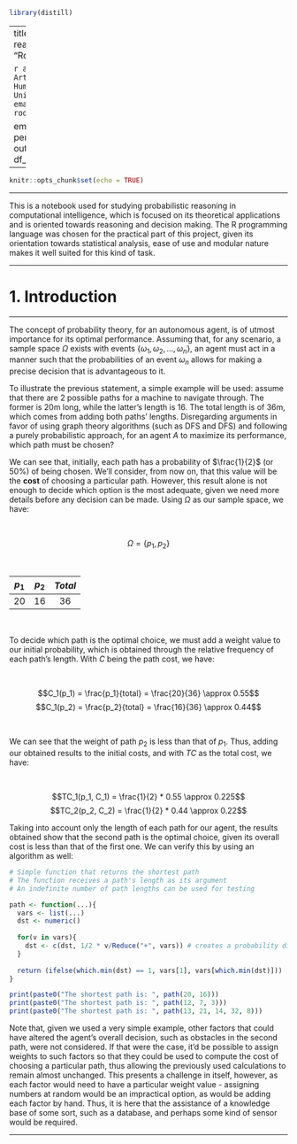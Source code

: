 ```r
library(distill)
```

---
title: "Probabilistic reasoning"
author: 
  - name: "Rodrigo Pereira Cruz"
  
    ```r
    affiliation: "School of Arts, Sciences and Humanities of the University of São Paulo"
    email: rodrigo.pereira@usp.br 
    ```
    
    email: pereirarodrigocs@gmail.com
output:
  html_document:
    df_print: paged
---

```r
knitr::opts_chunk$set(echo = TRUE)
```

---

This is a notebook used for studying probabilistic reasoning in computational intelligence, which is focused on its theoretical applications and is oriented towards reasoning and decision making. The R programming language was chosen for the practical part of this project, given its orientation towards statistical analysis, ease of use and modular nature makes it well suited for this kind of task.  

---

# 1. Introduction

***

The concept of probability theory, for an autonomous agent, is of utmost importance for its optimal performance. Assuming that, for any scenario, a sample space $\Omega$ exists with events $\{\omega_1, \omega_2, \ldots, \omega_n\}$, an agent must act in a manner such that the probabilities of an event $\omega_n$ allows for making a precise decision that is advantageous to it.

To illustrate the previous statement, a simple example will be used: assume that there are 2 possible paths for a machine to navigate through. The former is 20m long, while the latter's length is 16. The total length is of 36m, which comes from adding both paths' lengths. Disregarding arguments in favor of using graph theory algorithms (such as DFS and DFS) and following a purely probabilistic approach, for an agent $A$ to maximize its performance, which path must be chosen?

We can see that, initially, each path has a probability of $\frac{1}{2}$ (or 50%) of being chosen. We'll consider, from now on, that this value will be the **cost** of choosing a particular path. However, this result alone is not enough to decide which option is the most adequate, given we need more details before any decision can be made. Using $\Omega$ as our sample space, we have:

<br>

$$\Omega = \{p_1, p_2\}$$

<br>

<style type="text/css">
.table {

    width: 25%;
    margin-left: auto;
    margin-right: auto;
    border: 1px solid black;
    border-collapse: collapse;

}

table tr td th {

    border-right: 1px solid black;
    border-left: 1px solid black;
    border-bottom: 1px solid black;
    color: black

}

table tr td th:last-of-type {

    border: none;

}
</style>

$p_1$ | $p_2$ | $Total$ 
:-:|:-:|:-:
 20 | 16 | 36 

<br>

To decide which path is the optimal choice, we must add a weight value to our initial probability, which is obtained through the relative frequency of each path's length. With $C$ being the path cost, we have:

<br>

$$C_1(p_1) = \frac{p_1}{total} = \frac{20}{36} \approx 0.55$$
$$C_1(p_2) = \frac{p_2}{total} = \frac{16}{36} \approx 0.44$$

<br>

We can see that the weight of path $p_2$ is less than that of $p_1$. Thus, adding our obtained results to the initial costs, and with $TC$ as the total cost, we have:

<br>

$$TC_1(p_1, C_1) = \frac{1}{2} * 0.55 \approx 0.225$$
$$TC_2(p_2, C_2) = \frac{1}{2} * 0.44 \approx 0.22$$ 

Taking into account only the length of each path for our agent, the results obtained show that the second path is the optimal choice, given its overall cost is less than that of the first one. We can verify this by using an algorithm as well:

```r

# Simple function that returns the shortest path
# The function receives a path's length as its argument
# An indefinite number of path lengths can be used for testing

path <- function(...){
  vars <- list(...)
  dst <- numeric()
    
  for(v in vars){
    dst <- c(dst, 1/2 * v/Reduce("+", vars)) # creates a probability distribution
  }
    
  return (ifelse(which.min(dst) == 1, vars[1], vars[which.min(dst)]))
}

print(paste0("The shortest path is: ", path(20, 16)))
print(paste0("The shortest path is: ", path(12, 7, 3)))
print(paste0("The shortest path is: ", path(13, 21, 14, 32, 8)))
```

Note that, given we used a very simple example, other factors that could have altered the agent's overall decision, such as obstacles in the second path, were not considered. If that were the case, it'd be possible to assign weights to such factors so that they could be used to compute the cost of choosing a particular path, thus allowing the previously used calculations to remain almost unchanged. This presents a challenge in itself, however, as each factor would need to have a particular weight value - assigning numbers at random would be an impractical option, as would be adding each factor by hand. Thus, it is here that the assistance of a knowledge base of some sort, such as a database, and perhaps some kind of sensor would be required.

---
